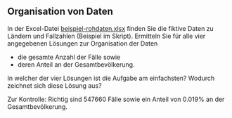 ## Organisation von Daten

In der Excel-Datei [beispiel-rohdaten.xlsx](01-daten/beispiel-rohdaten.xlsx) finden Sie die fiktive Daten zu Ländern und Fallzahlen (Beispiel im Skript). Ermitteln Sie für alle vier angegebenen Lösungen zur Organisation der Daten

- die gesamte Anzahl der Fälle sowie
- deren Anteil an der Gesamtbevölkerung.

In welcher der vier Lösungen ist die Aufgabe am einfachsten? Wodurch zeichnet sich diese Lösung aus?

Zur Kontrolle: Richtig sind 547660 Fälle sowie ein Anteil von 0.019% an der Gesamtbevölkerung.